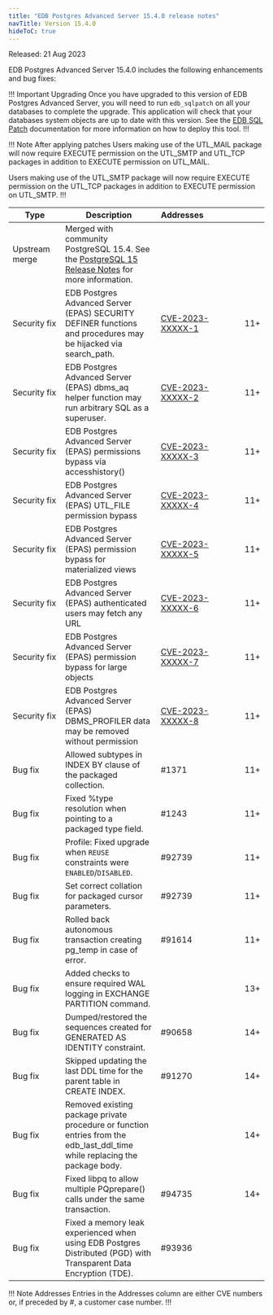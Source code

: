```yaml
---
title: "EDB Postgres Advanced Server 15.4.0 release notes"
navTitle: Version 15.4.0
hideToC: true
---
```


Released: 21 Aug 2023

EDB Postgres Advanced Server 15.4.0 includes the following enhancements and bug fixes:

!!! Important Upgrading
Once you have upgraded to this version of EDB Postgres Advanced Server, you will need to run `edb_sqlpatch` on all your databases to complete the upgrade. This application will check that your databases system objects are up to date with this version. See the [EDB SQL Patch](/tools/edb_sqlpatch) documentation for more information on how to deploy this tool.
!!!

!!! Note After applying patches
Users making use of the UTL_MAIL package will now require EXECUTE permission on the UTL_SMTP and UTL_TCP packages in addition to EXECUTE permission on UTL_MAIL.

Users making use of the UTL_SMTP package will now require EXECUTE permission on the UTL_TCP packages in addition to EXECUTE permission on UTL_SMTP.
!!!



|       Type        |                                                                       Description                                                                        | Addresses&nbsp;&nbsp;&nbsp;&nbsp;&nbsp;&nbsp;&nbsp;&nbsp;&nbsp;&nbsp;&nbsp;&nbsp;&nbsp;&nbsp;&nbsp; |     |
| ----------------- | -------------------------------------------------------------------------------------------------------------------------------------------------------- | --------------------------------------------------------------------------------------------------- | --- |
| Upstream merge    | Merged with community PostgreSQL 15.4. See the [PostgreSQL 15 Release Notes](https://www.postgresql.org/docs/15/release-15-4.html) for more information. |                                                                                                     |     |
| Security&nbsp;fix | EDB Postgres Advanced Server (EPAS) SECURITY DEFINER functions and procedures may be hijacked via search_path.                                           | [CVE-2023-XXXXX-1](/security/advisories/cve2023xxxxx1/)                                             | 11+ |
| Security&nbsp;fix | EDB Postgres Advanced Server (EPAS) dbms_aq helper function may run arbitrary SQL as a superuser.                                                        | [CVE-2023-XXXXX-2](/security/advisories/cve2023xxxxx2/)                                             | 11+ |
| Security&nbsp;fix | EDB Postgres Advanced Server (EPAS) permissions bypass via accesshistory()                                                                               | [CVE-2023-XXXXX-3](/security/advisories/cve2023xxxxx3/)                                             | 11+ |
| Security&nbsp;fix | EDB Postgres Advanced Server (EPAS) UTL_FILE permission bypass                                                                                           | [CVE-2023-XXXXX-4](/security/advisories/cve2023xxxxx4/)                                             | 11+ |
| Security&nbsp;fix | EDB Postgres Advanced Server (EPAS) permission bypass for materialized views                                                                             | [CVE-2023-XXXXX-5](/security/advisories/cve2023xxxxx5/)                                             | 11+ |
| Security&nbsp;fix | EDB Postgres Advanced Server (EPAS) authenticated users may fetch any URL                                                                                | [CVE-2023-XXXXX-6](/security/advisories/cve2023xxxxx6/)                                             | 11+ |
| Security&nbsp;fix | EDB Postgres Advanced Server (EPAS) permission bypass for large objects                                                                                  | [CVE-2023-XXXXX-7](/security/advisories/cve2023xxxxx7/)                                             | 11+ |
| Security&nbsp;fix | EDB Postgres Advanced Server (EPAS) DBMS_PROFILER data may be removed without permission                                                                 | [CVE-2023-XXXXX-8](/security/advisories/cve2023xxxxx8/)                                             | 11+ |
| Bug&nbsp;fix      | Allowed subtypes in INDEX BY clause of the packaged collection.                                                                                          | #1371                                                                                               | 11+ |
| Bug&nbsp;fix      | Fixed %type resolution when pointing to a packaged type field.                                                                                           | #1243                                                                                               | 11+ |
| Bug&nbsp;fix      | Profile: Fixed upgrade when `REUSE` constraints were `ENABLED`/`DISABLED`.                                                                               | #92739                                                                                              | 11+ |
| Bug&nbsp;fix      | Set correct collation for packaged cursor parameters.                                                                                                    | #92739                                                                                              | 11+ |
| Bug&nbsp;fix      | Rolled back autonomous transaction creating pg_temp in case of error.                                                                                    | #91614                                                                                              | 11+ |
| Bug&nbsp;fix      | Added checks to ensure required WAL logging in EXCHANGE PARTITION command.                                                                               |                                                                                                     | 13+ |
| Bug&nbsp;fix      | Dumped/restored the sequences created for GENERATED AS IDENTITY constraint.                                                                              | #90658                                                                                              | 14+ |
| Bug&nbsp;fix      | Skipped updating the last DDL time for the parent table in CREATE INDEX.                                                                                 | #91270                                                                                              | 14+ |
| Bug&nbsp;fix      | Removed existing package private procedure or function entries from the edb_last_ddl_time while replacing the package body.                              |                                                                                                     | 14+ |
| Bug&nbsp;fix      | Fixed libpq to allow multiple PQprepare() calls under the same transaction.                                                                              | #94735                                                                                              | 14+ |
| Bug&nbsp;fix      | Fixed a memory leak experienced when using EDB Postgres Distributed (PGD) with Transparent Data Encryption (TDE).                                                                                                                                     | #93936                                                                                              |     |

!!! Note Addresses
Entries in the Addresses column are either CVE numbers or, if preceded by #, a customer case number.
!!!

